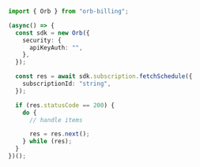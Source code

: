 ```typescript FetchSchedule.ts
import { Orb } from "orb-billing";

(async() => {
  const sdk = new Orb({
    security: {
      apiKeyAuth: "",
    },
  });

  const res = await sdk.subscription.fetchSchedule({
    subscriptionId: "string",
  });

  if (res.statusCode == 200) {
    do {
      // handle items

      res = res.next();
    } while (res);
  }
})();
```
